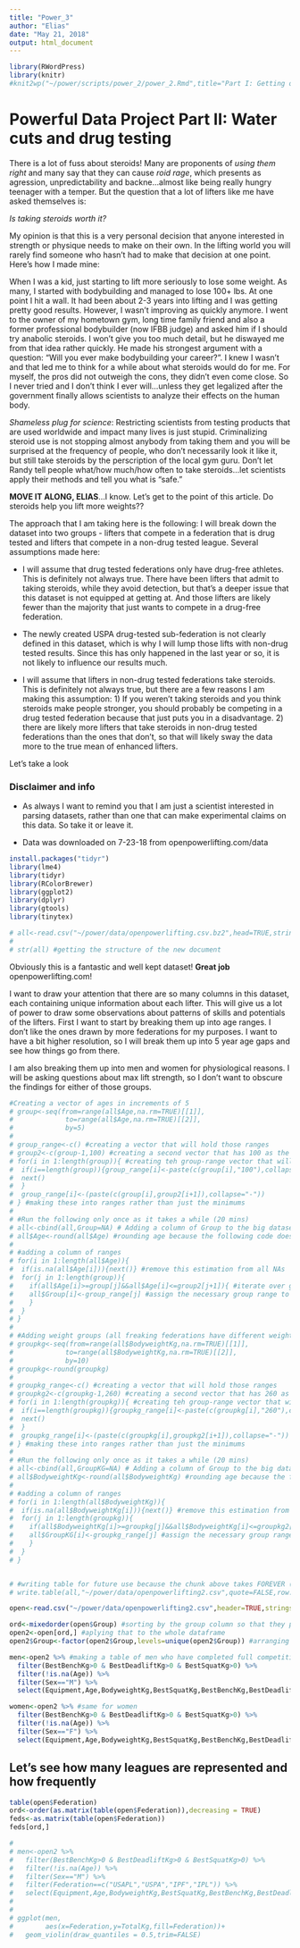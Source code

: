 ```yaml
---
title: "Power_3"
author: "Elias"
date: "May 21, 2018"
output: html_document
---
```

```r
library(RWordPress)
library(knitr)
#knit2wp("~/power/scripts/power_2/power_2.Rmd",title="Part I: Getting old? You can still lift!")
```
# __Powerful Data Project__ Part II: Water cuts and drug testing

There is a lot of fuss about steroids! Many are proponents of _using them right_ and many say that they can cause _roid rage_, which presents as agression, unpredictability and backne...almost like being really hungry teenager with a temper. But the question that a lot of lifters like me have asked themselves is:

_Is taking steroids worth it?_

My opinion is that this is a very personal decision that anyone interested in strength or physique needs to make on their own. In the lifting world you will rarely find someone who hasn't had to make that decision at one point. Here's how I made mine:

When I was a kid, just starting to lift more seriously to lose some weight. As many, I started with bodybuilding and managed to lose 100+ lbs. At one point I hit a wall. It had been about 2-3 years into lifting and I was getting pretty good results. However, I wasn't improving as quickly anymore. I went to the owner of my hometown gym, long time family friend and also a former professional bodybuilder (now IFBB judge) and asked him if I should try anabolic steroids. I won't give you too much detail, but he diswayed me from that idea rather quickly. He made his strongest argument with a question: "Will you ever make bodybuilding your career?". I knew I wasn't and that led me to think for a while about what steroids would do for me. For myself, the pros did not outweigh the cons, they didn't even come close. So I never tried and I don't think I ever will...unless they get legalized after the government finally allows scientists to analyze their effects on the human body.

_Shameless plug for science_: Restricting scientists from testing products that are used worldwide and impact many lives is just stupid. Criminalizing steroid use is not stopping almost anybody from taking them and you will be surprised at the frequency of people, who don't necessarily look it like it, but still take steroids by the perscription of the local gym guru. Don't let Randy tell people what/how much/how often to take steroids...let scientists apply their methods and tell you what is "safe."

__MOVE IT ALONG, ELIAS__...I know. Let's get to the point of this article. Do steroids help you lift more weights??

The approach that I am taking here is the following: I will break down the dataset into two groups - lifters that compete in a federation that is drug tested and lifters that compete in a non-drug tested league. Several assumptions made here:

  + I will assume that drug tested federations only have drug-free athletes. This is definitely not always true. There have been lifters that admit to taking steroids, while they avoid detection, but that's a deeper issue that this dataset is not equipped at getting at. And those lifters are likely fewer than the majority that just wants to compete in a drug-free federation.
  
  + The newly created USPA drug-tested sub-federation is not clearly defined in this dataset, which is why I will lump those lifts with non-drug tested results. Since this has only happened in the last year or so, it is not likely to influence our results much.
  
  + I will assume that lifters in non-drug tested federations take steroids. This is definitely not always true, but there are a few reasons I am making this assumption: 1) If you weren't taking steroids and you think steroids make people stronger, you should probably be competing in a drug tested federation because that just puts you in a disadvantage. 2) there are likely more lifters that take steroids in non-drug tested federations than the ones that don't, so that will likely sway the data more to the true mean of enhanced lifters.

Let's take a look

### Disclaimer and info

* As always I want to remind you that I am just a scientist interested in parsing datasets, rather than one that can make experimental claims on this data. So take it or leave it.

* Data was downloaded on 7-23-18 from openpowerlifting.com/data

```r
install.packages("tidyr")
library(lme4)
library(tidyr)
library(RColorBrewer)
library(ggplot2)
library(dplyr)
library(gtools)
library(tinytex)

# all<-read.csv("~/power/data/openpowerlifting.csv.bz2",head=TRUE,stringsAsFactors = FALSE) #reading in a re-formatted and merged version of the two csv documents that come from the openpowerlifting database
# 
# str(all) #getting the structure of the new document

```

Obviously this is a fantastic and well kept dataset! __Great job__ openpowerlifting.com!

I want to draw your attention that there are so many columns in this dataset, each containing unique information about each lifter. This will give us a lot of power to draw some observations about patterns of skills and potentials of the lifters. First I want to start by breaking them up into age ranges. I don't like the ones drawn by more federations for my purposes. I want to have a bit higher resolution, so I will break them up into 5 year age gaps and see how things go from there.

I am also breaking them up into men and women for physiological reasons. I will be asking questions about max lift strength, so I don't want to obscure the findings for either of those groups.

```r
#Creating a vector of ages in increments of 5
# group<-seq(from=range(all$Age,na.rm=TRUE)[[1]],
#             to=range(all$Age,na.rm=TRUE)[[2]],
#             by=5)
# 
# group_range<-c() #creating a vector that will hold those ranges
# group2<-c(group-1,100) #creating a second vector that has 100 as the maximum of it
# for(i in 1:length(group)){ #creating teh group-range vector that will have info about a range, rather than a single digit
#  if(i==length(group)){group_range[i]<-paste(c(group[i],"100"),collapse="-")
#  next()
#  }
#  group_range[i]<-(paste(c(group[i],group2[i+1]),collapse="-"))
# } #making these into ranges rather than just the minimums
# 
# #Run the following only once as it takes a while (20 mins)
# all<-cbind(all,Group=NA) # Adding a column of Group to the big dataset
# all$Age<-round(all$Age) #rounding age because the following code doesn't deal well with .5's and they are stupid anyways
# 
# #adding a column of ranges
# for(i in 1:length(all$Age)){
#  if(is.na(all$Age[i])){next()} #remove this estimation from all NAs
#  for(j in 1:length(group)){
#    if(all$Age[i]>=group[j]&&all$Age[i]<=group2[j+1]){ #iterate over groups and find which group Age this falls into
#    all$Group[i]<-group_range[j] #assign the necessary group range to that age
#    }
#  }
# }
# 
# #Adding weight groups (all freaking federations have different weightclasses so it's easier to actually group myself)
# groupkg<-seq(from=range(all$BodyweightKg,na.rm=TRUE)[[1]],
#             to=range(all$BodyweightKg,na.rm=TRUE)[[2]],
#             by=10)
# groupkg<-round(groupkg)
# 
# groupkg_range<-c() #creating a vector that will hold those ranges
# groupkg2<-c(groupkg-1,260) #creating a second vector that has 260 as the maximum of it
# for(i in 1:length(groupkg)){ #creating teh group-range vector that will have info about a range, rather than a single digit
#  if(i==length(groupkg)){groupkg_range[i]<-paste(c(groupkg[i],"260"),collapse="-")
#  next()
#  }
#  groupkg_range[i]<-(paste(c(groupkg[i],groupkg2[i+1]),collapse="-"))
# } #making these into ranges rather than just the minimums
# 
# #Run the following only once as it takes a while (20 mins)
# all<-cbind(all,GroupKG=NA) # Adding a column of Group to the big dataset
# all$BodyweightKg<-round(all$BodyweightKg) #rounding age because the following code doesn't deal well with .5's and they are stupid anyways
# 
# #adding a column of ranges
# for(i in 1:length(all$BodyweightKg)){
#  if(is.na(all$BodyweightKg[i])){next()} #remove this estimation from all NAs
#  for(j in 1:length(groupkg)){
#    if(all$BodyweightKg[i]>=groupkg[j]&&all$BodyweightKg[i]<=groupkg2[j+1]){ #iterate over groups and find which group BW falls
#    all$GroupKG[i]<-groupkg_range[j] #assign the necessary group range to that age
#    }
#  }
# }


# #writing table for future use because the chunk above takes FOREVER (30 min-ish)
# write.table(all,"~/power/data/openpowerlifting2.csv",quote=FALSE,row.names = FALSE,sep=',')

open<-read.csv("~/power/data/openpowerlifting2.csv",header=TRUE,stringsAsFactors = FALSE)

ord<-mixedorder(open$Group) #sorting by the group column so that they plot by age
open2<-open[ord,] #aplying that to the whole dataframe
open2$Group<-factor(open2$Group,levels=unique(open2$Group)) #arranging the factors now.

men<-open2 %>% #making a table of men who have completed full competitions and have Age data
  filter(BestBenchKg>0 & BestDeadliftKg>0 & BestSquatKg>0) %>% 
  filter(!is.na(Age)) %>%
  filter(Sex=="M") %>% 
  select(Equipment,Age,BodyweightKg,BestSquatKg,BestBenchKg,BestDeadliftKg,TotalKg,Wilks,Group,WeightClassKg,Federation)

women<-open2 %>% #same for women
  filter(BestBenchKg>0 & BestDeadliftKg>0 & BestSquatKg>0) %>% 
  filter(!is.na(Age)) %>% 
  filter(Sex=="F") %>% 
  select(Equipment,Age,BodyweightKg,BestSquatKg,BestBenchKg,BestDeadliftKg,TotalKg,Wilks,Group,WeightClassKg,Federation)

```

## Let's see how many leagues are represented and how frequently

```r
table(open$Federation)
ord<-order(as.matrix(table(open$Federation)),decreasing = TRUE)
feds<-as.matrix(table(open$Federation))
feds[ord,]
```

```r
# 
# men<-open2 %>%
#   filter(BestBenchKg>0 & BestDeadliftKg>0 & BestSquatKg>0) %>% 
#   filter(!is.na(Age)) %>% 
#   filter(Sex=="M") %>% 
#   filter(Federation==c("USAPL","USPA","IPF","IPL")) %>% 
#   select(Equipment,Age,BodyweightKg,BestSquatKg,BestBenchKg,BestDeadliftKg,TotalKg,Wilks,Group,Federation)
#  
# 
# ggplot(men,
#        aes(x=Federation,y=TotalKg,fill=Federation))+
#   geom_violin(draw_quantiles = 0.5,trim=FALSE)
```